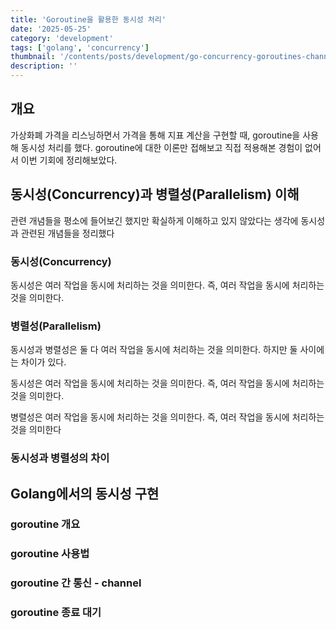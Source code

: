 ```yaml
---
title: 'Goroutine을 활용한 동시성 처리'
date: '2025-05-25'
category: 'development'
tags: ['golang', 'concurrency']
thumbnail: '/contents/posts/development/go-concurrency-goroutines-channels/preview.jpg'
description: ''
---
```


## 개요

가상화폐 가격을 리스닝하면서 가격을 통해 지표 계산을 구현할 때, goroutine을 사용해 동시성 처리를 했다.
goroutine에 대한 이론만 접해보고 직접 적용해본 경험이 없어서 이번 기회에 정리해보았다.

## 동시성(Concurrency)과 병렬성(Parallelism) 이해

관련 개념들을 평소에 들어보긴 했지만 확실하게 이해하고 있지 않았다는 생각에 동시성과 관련된 개념들을 정리했다

### 동시성(Concurrency)

동시성은 여러 작업을 동시에 처리하는 것을 의미한다. 즉, 여러 작업을 동시에 처리하는 것을 의미한다.

### 병렬성(Parallelism)

동시성과 병렬성은 둘 다 여러 작업을 동시에 처리하는 것을 의미한다. 하지만 둘 사이에는 차이가 있다.

동시성은 여러 작업을 동시에 처리하는 것을 의미한다. 즉, 여러 작업을 동시에 처리하는 것을 의미한다.

병렬성은 여러 작업을 동시에 처리하는 것을 의미한다. 즉, 여러 작업을 동시에 처리하는 것을 의미한다

### 동시성과 병렬성의 차이

## Golang에서의 동시성 구현

### goroutine 개요

### goroutine 사용법

### goroutine 간 통신 - channel

### goroutine 종료 대기
